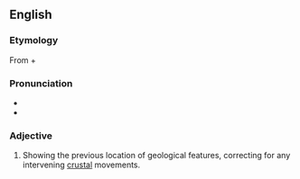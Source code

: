 ==English==


===Etymology===

From {{AGr.}} {{term|sc=Grek|lang=el|πάλιν||again|tr=pálin}} + {{term|sc=Grek|lang=el|σπαστικός||drawing|tr=spastikós}}

===Pronunciation===

*{{IPA|pælɪnˈspæstɪk}}
*{{rhymes|æstɪk}}

===Adjective===
{{en-adj|-}}

#{{geology|of a map}} Showing the previous location of geological features, correcting for any intervening [[crustal]] movements.